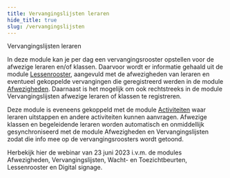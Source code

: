 ```yaml
---
title: Vervangingslijsten leraren 
hide_title: true 
slug: /vervangingslijsten
---
```


<ImageTitle img="afwezig.png">Vervangingslijsten leraren</ImageTitle>

In deze module kan je per dag een vervangingsrooster opstellen voor de afwezige leraren en/of klassen. Daarvoor wordt er informatie gehaald uit de module [Lessenrooster](/lessenrooster), aangevuld met de afwezigheden van leraren en eventueel gekoppelde vervangingen die geregistreerd werden in de module [Afwezigheden](/afwezigheden). Daarnaast is het mogelijk om ook rechtstreeks in de module Vervangingslijsten afwezige leraren of klassen te registreren. 

Deze module is eveneens gekoppeld met de module [Activiteiten](/activiteiten) waar leraren uitstappen en andere activiteiten kunnen aanvragen. Afwezige klassen en begeleidende leraren worden automatisch en onmiddellijk gesynchroniseerd met de module Afwezigheden en Vervangingslijsten zodat die info mee op de vervangingsroosters wordt getoond. 

<DocCardList />


Herbekijk hier de webinar van 23 juni 2023 i.v.m. de modules Afwezigheden, Vervangingslijsten, Wacht- en Toezichtbeurten, Lessenrooster en Digital signage.

<Youtube url="https://www.youtube.com/embed/vxjhXLlep_w" />